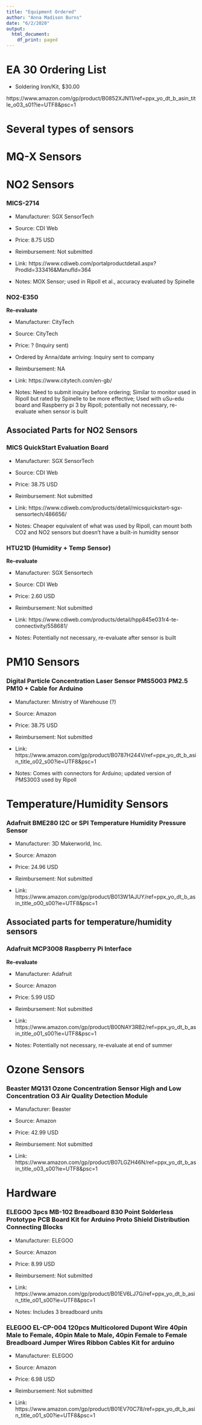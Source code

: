 ```yaml
---
title: "Equipment Ordered"
author: "Anna Madison Burns"
date: "6/2/2020"
output:
  html_document:
    df_print: paged
---
```


# EA 30 Ordering List

- Soldering Iron/Kit, $30.00

https://www.amazon.com/gp/product/B0852XJN11/ref=ppx_yo_dt_b_asin_title_o03_s01?ie=UTF8&psc=1


# Several types of sensors


# MQ-X Sensors


# NO2 Sensors

### MICS-2714

- Manufacturer:  SGX SensorTech

- Source:  CDI Web

- Price:  8.75 USD

- Reimbursement:  Not submitted

- Link:  https://www.cdiweb.com/portalproductdetail.aspx?ProdId=333416&ManufId=364 

- Notes:  MOX Sensor; used in Ripoll et al., accuracy evaluated by Spinelle

### NO2-E350

**Re-evaluate**

- Manufacturer:  CityTech

- Source:  CityTech

- Price:  ? (Inquiry sent)

- Ordered by Anna/date arriving: Inquiry sent to company

- Reimbursement:  NA

- Link:  https://www.citytech.com/en-gb/

- Notes:  Need to submit inquiry before ordering; Similar to monitor used in Ripoll but rated by Spinelle to be more effective; Used with uSu-edu board and Raspberry pi 3 by Ripoll; potentially not necessary, re-evaluate when sensor is built

## Associated Parts for NO2 Sensors

### MICS QuickStart Evaluation Board 

- Manufacturer:  SGX SensorTech

- Source: CDI Web

- Price: 38.75 USD

- Reimbursement:  Not submitted

- Link:  https://www.cdiweb.com/products/detail/micsquickstart-sgx-sensortech/486656/

- Notes:  Cheaper equivalent of what was used by Ripoll, can mount both CO2 and NO2 sensors but doesn't have a built-in humidity sensor

### HTU21D (Humidity + Temp Sensor)

**Re-evaluate**

- Manufacturer: SGX Sensortech

- Source: CDI Web

- Price:  2.60 USD

- Reimbursement:  Not submitted

- Link:  https://www.cdiweb.com/products/detail/hpp845e031r4-te-connectivity/558681/

- Notes: Potentially not necessary, re-evaluate after sensor is built

# PM10 Sensors

### Digital Particle Concentration Laser Sensor PMS5003 PM2.5 PM10 + Cable for Arduino 

- Manufacturer:  Ministry of Warehouse (?)

- Source:  Amazon

- Price:  38.75 USD

- Reimbursement:  Not submitted

- Link:  https://www.amazon.com/gp/product/B0787H244V/ref=ppx_yo_dt_b_asin_title_o02_s00?ie=UTF8&psc=1

- Notes:  Comes with connectors for Arduino; updated version of PMS3003 used by Ripoll

# Temperature/Humidity Sensors

### Adafruit BME280 I2C or SPI Temperature Humidity Pressure Sensor

- Manufacturer:  3D Makerworld, Inc.

- Source:  Amazon

- Price: 24.96 USD

- Reimbursement: Not submitted

- Link: https://www.amazon.com/gp/product/B013W1AJUY/ref=ppx_yo_dt_b_asin_title_o00_s00?ie=UTF8&psc=1 

## Associated parts for temperature/humidity sensors

### Adafruit MCP3008 Raspberry Pi Interface

**Re-evaluate**

- Manufacturer:  Adafruit

- Source:  Amazon

- Price: 5.99 USD

- Reimbursement: Not submitted

- Link:  https://www.amazon.com/gp/product/B00NAY3RB2/ref=ppx_yo_dt_b_asin_title_o01_s00?ie=UTF8&psc=1 

- Notes: Potentially not necessary, re-evaluate at end of summer

# Ozone Sensors

### Beaster MQ131 Ozone Concentration Sensor High and Low Concentration O3 Air Quality Detection Module

- Manufacturer:  Beaster

- Source:  Amazon

- Price: 42.99 USD

- Reimbursement: Not submitted

- Link:  https://www.amazon.com/gp/product/B07LGZH46N/ref=ppx_yo_dt_b_asin_title_o03_s00?ie=UTF8&psc=1

# Hardware

### ELEGOO 3pcs MB-102 Breadboard 830 Point Solderless Prototype PCB Board Kit for Arduino Proto Shield Distribution Connecting Blocks

- Manufacturer: ELEGOO

- Source: Amazon

- Price: 8.99 USD

- Reimbursement: Not submitted

- Link: https://www.amazon.com/gp/product/B01EV6LJ7G/ref=ppx_yo_dt_b_asin_title_o01_s00?ie=UTF8&psc=1

- Notes: Includes 3 breadboard units

### ELEGOO EL-CP-004 120pcs Multicolored Dupont Wire 40pin Male to Female, 40pin Male to Male, 40pin Female to Female Breadboard Jumper Wires Ribbon Cables Kit for arduino 

- Manufacturer:  ELEGOO

- Source:  Amazon

- Price: 6.98 USD

- Reimbursement: Not submitted

- Link:  https://www.amazon.com/gp/product/B01EV70C78/ref=ppx_yo_dt_b_asin_title_o01_s00?ie=UTF8&psc=1 

